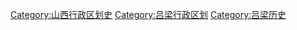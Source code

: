 [[Category:山西行政区划史|Category:山西行政区划史]]
[[Category:吕梁行政区划|Category:吕梁行政区划]]
[[Category:吕梁历史|Category:吕梁历史]]
